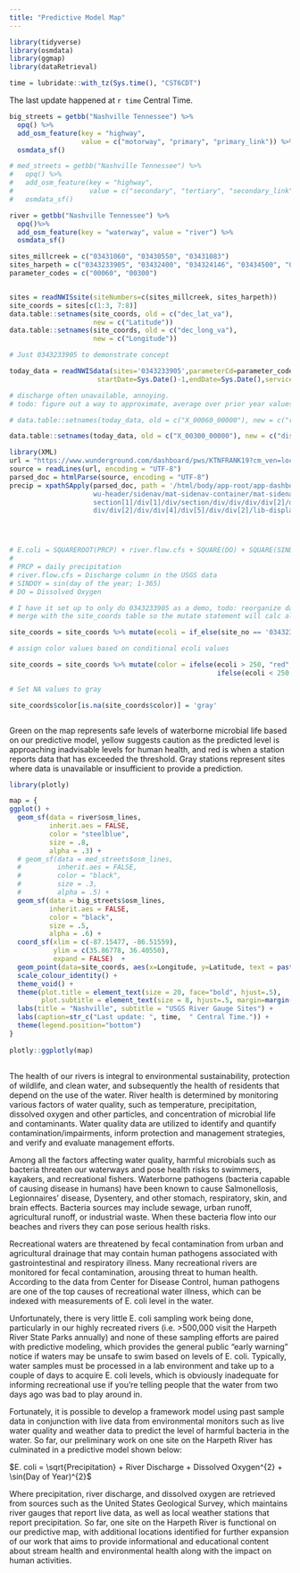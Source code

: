 ```yaml
---
title: "Predictive Model Map"
---
```

``` r
library(tidyverse)
library(osmdata) 
library(ggmap)
library(dataRetrieval)
```


``` r

time = lubridate::with_tz(Sys.time(), "CST6CDT")

```

The last update happened at `r time` Central Time.


``` r

big_streets = getbb("Nashville Tennessee") %>%
  opq() %>%
  add_osm_feature(key = "highway", 
                  value = c("motorway", "primary", "primary_link")) %>%
  osmdata_sf()

# med_streets = getbb("Nashville Tennessee") %>%
#   opq() %>%
#   add_osm_feature(key = "highway", 
#                   value = c("secondary", "tertiary", "secondary_link", "tertiary_link")) %>%
#   osmdata_sf()

river = getbb("Nashville Tennessee") %>%
  opq()%>%
  add_osm_feature(key = "waterway", value = "river") %>%
  osmdata_sf()

```


``` r

sites_millcreek = c("03431060", "03430550", "03431083")
sites_harpeth = c("0343233905", "03432400", "034324146", "03434500", "03433500")
parameter_codes = c("00060", "00300")


sites = readNWISsite(siteNumbers=c(sites_millcreek, sites_harpeth))
site_coords = sites[c(1:3, 7:8)]
data.table::setnames(site_coords, old = c("dec_lat_va"),
                     new = c("Latitude"))
data.table::setnames(site_coords, old = c("dec_long_va"),
                     new = c("Longitude"))

# Just 0343233905 to demonstrate concept

today_data = readNWISdata(sites='0343233905',parameterCd=parameter_codes,
                      startDate=Sys.Date()-1,endDate=Sys.Date(),service="iv")

# discharge often unavailable, annoying.
# todo: figure out a way to approximate, average over prior year values on the same day?

# data.table::setnames(today_data, old = c("X_00060_00000"), new = c("river_flow_cfs"))

data.table::setnames(today_data, old = c("X_00300_00000"), new = c("dissolved_oxygen"))

library(XML)
url = "https://www.wunderground.com/dashboard/pws/KTNFRANK19?cm_ven=localwx_pwsdash"
source = readLines(url, encoding = "UTF-8")
parsed_doc = htmlParse(source, encoding = "UTF-8")
precip = xpathSApply(parsed_doc, path = '/html/body/app-root/app-dashboard/one-column-layout/
                     wu-header/sidenav/mat-sidenav-container/mat-sidenav-content/div/section/
                     section[1]/div[1]/div/section/div/div/div/div[2]/div/lib-tile-current-conditions/
                     div/div[2]/div/div[4]/div[5]/div/div[2]/lib-display-unit/span/span[1]', xmlValue)




# E.coli = SQUAREROOT(PRCP) + river.flow.cfs + SQUARE(DO) + SQUARE(SINDOY)
# 
# PRCP = daily precipitation
# river.flow.cfs = Discharge column in the USGS data
# SINDOY = sin(day of the year; 1-365)
# DO = Dissolved Oxygen

# I have it set up to only do 0343233905 as a demo, todo: reorganize data structure from data pulling and
# merge with the site_coords table so the mutate statement will calc all stations and leave no data as null

site_coords = site_coords %>% mutate(ecoli = if_else(site_no == '0343233905', sqrt(as.numeric(precip)) + today_data$dissolved_oxygen[1]^2 + sin(as.numeric(strftime(time, format = "%j")))^2, NULL))

# assign color values based on conditional ecoli values

site_coords = site_coords %>% mutate(color = ifelse(ecoli > 250, "red", 
                                                    ifelse(ecoli < 250 & ecoli > 220, "yellow", "green")))

# Set NA values to gray

site_coords$color[is.na(site_coords$color)] = 'gray'



```


Green on the map represents safe levels of waterborne microbial life based on our predictive model,
yellow suggests caution as the predicted level is approaching inadvisable levels for human health,
and red is when a station reports data that has exceeded the threshold. Gray stations represent
sites where data is unavailable or insufficient to provide a prediction.

``` r

library(plotly)

map = {
ggplot() +
  geom_sf(data = river$osm_lines,
          inherit.aes = FALSE,
          color = "steelblue",
          size = .8,
          alpha = .3) +
  # geom_sf(data = med_streets$osm_lines,
  #         inherit.aes = FALSE,
  #         color = "black",
  #         size = .3,
  #         alpha = .5) +
  geom_sf(data = big_streets$osm_lines,
          inherit.aes = FALSE,
          color = "black",
          size = .5,
          alpha = .6) +
  coord_sf(xlim = c(-87.15477, -86.51559), 
           ylim = c(35.86778, 36.40550),
           expand = FALSE)  +
  geom_point(data=site_coords, aes(x=Longitude, y=Latitude, text = paste(station_nm, '\n', 'USGS Station', site_no), color = color), size = 2, alpha=.8, inherit.aes = F) +
  scale_colour_identity() +
  theme_void() +
  theme(plot.title = element_text(size = 20, face="bold", hjust=.5),
        plot.subtitle = element_text(size = 8, hjust=.5, margin=margin(2, 0, 5, 0))) +
  labs(title = "Nashville", subtitle = "USGS River Gauge Sites") +
  labs(caption=str_c("Last update: ", time,  " Central Time.")) +
  theme(legend.position="bottom")
}
  
plotly::ggplotly(map)

```


## 

The health of our rivers is integral to environmental sustainability, protection of wildlife, 
and clean water, and subsequently the health of residents that depend on the use of the water.
River health is determined by monitoring various factors of water quality, such as
temperature, precipitation, dissolved oxygen and other particles, and concentration of microbial life and contaminants.
Water quality data are utilized to identify and quantify contamination/impairments, 
inform protection and management strategies, and verify and evaluate management efforts. 

Among all the factors affecting water quality, harmful microbials such as bacteria threaten our waterways 
and pose health risks to swimmers, kayakers, and recreational fishers. 
Waterborne pathogens (bacteria capable of causing disease in humans) have
been known to cause Salmonellosis, Legionnaires’ disease, Dysentery, and other stomach,
respiratory, skin, and brain effects. Bacteria sources may include sewage, urban runoff,
agricultural runoff, or industrial waste. When these bacteria flow into our beaches and rivers they
can pose serious health risks.

Recreational waters are threatened by fecal contamination from urban and agricultural drainage
that may contain human pathogens associated with gastrointestinal and respiratory illness. Many
recreational rivers are monitored for fecal contamination, arousing threat to human health.
According to the data from Center for Disease Control, human pathogens are one of the top
causes of recreational water illness, which can be indexed with measurements of E. coli level in the water.

Unfortunately, there is very little E. coli sampling work being done, particularly in our highly
recreated rivers (i.e. &gt;500,000 visit the Harpeth River State Parks annually) and none of these
sampling efforts are paired with predictive modeling, which provides the general public “early
warning” notice if waters may be unsafe to swim based on levels of E. coli. Typically, water samples
must be processed in a lab environment and take up to a couple of days to acquire E. coli levels,
which is obviously inadequate for informing recreational use if you're telling people that the water
from two days ago was bad to play around in.

Fortunately, it is possible to develop a framework model using past sample data in conjunction with 
live data from environmental monitors such as live water quality and weather data to predict the level
of harmful bacteria in the water. So far, our preliminary work on one site on the Harpeth River
has culminated in a predictive model shown below:

$E. coli = \sqrt{Precipitation} + River Discharge + Dissolved Oxygen^{2} + \sin(Day of Year)^{2}$

Where precipitation, river discharge, and dissolved oxygen are retrieved from sources such as
the United States Geological Survey, which maintains river gauges that report live data, as well
as local weather stations that report precipitation. So far, one site on the Harpeth River is functional
on our predictive map, with additional locations identified for further expansion of our work that
aims to provide informational and educational content about stream health and environmental health
along with the impact on human activities.







